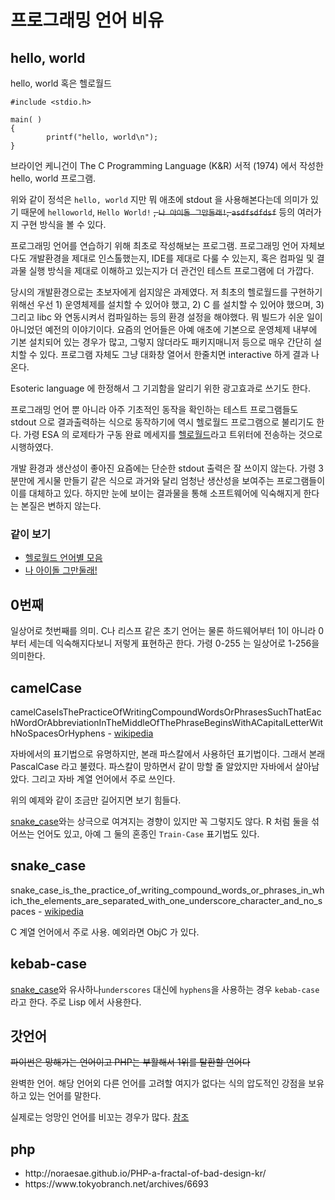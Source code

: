 # 프로그래밍 언어 비유 {#programming-language-tropes}

## hello, world {#helloworld}

hello, world 혹은 헬로월드

```
#include <stdio.h>

main( )
{
        printf("hello, world\n");
}
```

브라이언 케니건이 The C Programming Language (K&R) 서적 (1974) 에서 작성한 hello, world 프로그램.

위와 같이 정석은 `hello, world` 지만 뭐 애초에 stdout 을 사용해본다는데 의미가 있기 때문에 `helloworld`, `Hello World!` ~~, `나 아이돌 그만둘래!`, `asdfsdfdsf`~~ 등의 여러가지 구현 방식을 볼 수 있다.

프로그래밍 언어를 연습하기 위해 최초로 작성해보는 프로그램. 프로그래밍 언어 자체보다도 개발환경을 제대로 인스톨했는지, IDE를 제대로 다룰 수 있는지, 혹은 컴파일 및 결과물 실행 방식을 제대로 이해하고 있는지가 더 관건인 테스트 프로그램에 더 가깝다.

당시의 개발환경으로는 초보자에게 쉽지않은 과제였다. 저 최초의 헬로월드를 구현하기 위해선 우선 1) 운영체제를 설치할 수 있어야 했고, 2) C 를 설치할 수 있어야 했으며, 3) 그리고 libc 와 연동시켜서 컴파일하는 등의 환경 설정을 해야했다. 뭐 빌드가 쉬운 일이 아니었던 예전의 이야기이다. 요즘의 언어들은 아예 애초에 기본으로 운영체제 내부에 기본 설치되어 있는 경우가 많고, 그렇지 않더라도 패키지매니저 등으로 매우 간단히 설치할 수 있다. 프로그램 자체도 그냥 대화창 열어서 한줄치면 interactive 하게 결과 나온다.

Esoteric language 에 한정해서 그 기괴함을 알리기 위한 광고효과로 쓰기도 한다.

프로그래밍 언어 뿐 아니라 아주 기초적인 동작을 확인하는 테스트 프로그램들도 stdout 으로 결과출력하는 식으로 동작하기에 역시 헬로월드 프로그램으로 불리기도 한다. 가령 ESA 의 로제타가 구동 완료 메세지를 [헬로월드](https://twitter.com/esa_rosetta/status/425331522363596801)라고 트위터에 전송하는 것으로 시행하였다.

개발 환경과 생산성이 좋아진 요즘에는 단순한 stdout 출력은 잘 쓰이지 않는다. 가령 3분만에 게시물 만들기 같은 식으로 과거와 달리 엄청난 생산성을 보여주는 프로그램들이 이를 대체하고 있다. 하지만 눈에 보이는 결과물을 통해 소프트웨어에 익숙해지게 한다는 본질은 변하지 않는다.

### 같이 보기

* [헬로월드 언어별 모음](http://helloworldcollection.de/)
* [나 아이돌 그만둘래!](https://github.com/xnuk/idoru-yameru)

## 0번째 {#zeroth}
일상어로 첫번째를 의미. C나 리스프 같은 초기 언어는 물론 하드웨어부터 1이 아니라 0부터 세는데 익숙해지다보니 저렇게 표현하곤 한다. 가령 0-255 는 일상어로 1-256을 의미한다.

## camelCase {#camelCase}
camelCaseIsThePracticeOfWritingCompoundWordsOrPhrasesSuchThatEachWordOrAbbreviationInTheMiddleOfThePhraseBeginsWithACapitalLetterWithNoSpacesOrHyphens - [wikipedia](https://en.wikipedia.org/wiki/Camel_case)

자바에서의 표기법으로 유명하지만, 본래 파스칼에서 사용하던 표기법이다. 그래서 본래 PascalCase 라고 불렸다. 파스칼이 망하면서 같이 망할 줄 알았지만 자바에서 살아남았다. 그리고 자바 계열 언어에서 주로 쓰인다.

위의 예제와 같이 조금만 길어지면 보기 힘들다.

[snake_case](#snake_case)와는 상극으로 여겨지는 경향이 있지만 꼭 그렇지도 않다. R 처럼  둘을 섞어쓰는 언어도 있고, 아예 그 둘의 혼종인 `Train-Case` 표기법도 있다.

## snake_case {#snake_case}
snake_case_is_the_practice_of_writing_compound_words_or_phrases_in_which_the_elements_are_separated_with_one_underscore_character_and_no_spaces - [wikipedia](https://en.wikipedia.org/wiki/Snake_case)

C 계열 언어에서 주로 사용. 예외라면 ObjC 가 있다.

## kebab-case {#kebab-case}
[snake_case](#snake_case)와 유사하나`underscores` 대신에 `hyphens`을 사용하는 경우 `kebab-case` 라고 한다. 주로 Lisp 에서 사용한다.

## 갓언어 {#god-language}
~~파이썬은 망해가는 언어이고 PHP는 부활해서 1위를 탈환할 언어다~~

완벽한 언어. 해당 언어외 다른 언어를 고려할 여지가 없다는 식의 압도적인 강점을 보유하고 있는 언어를 말한다.

실제로는 엉망인 언어를 비꼬는 경우가 많다. [참조](https://www.google.se/url?sa=t&rct=j&q=&esrc=s&source=web&cd=1&cad=rja&uact=8&ved=0ahUKEwiD4PSJtcHQAhXMB8AKHSKmCgkQFggcMAA&url=https%3A%2F%2Ftwitter.com%2Fi%2Fmoments%2F788997459406000129&usg=AFQjCNGGG5if_BDRhoGbbmlCGb1-9NcXSQ)

## php {#php}

* http://noraesae.github.io/PHP-a-fractal-of-bad-design-kr/
* https://www.tokyobranch.net/archives/6693